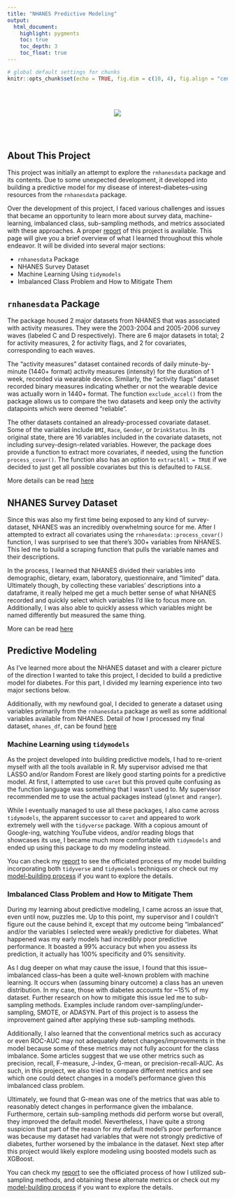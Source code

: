 ```yaml
---
title: "NHANES Predictive Modeling"
output: 
  html_document:
    highlight: pygments
    toc: true
    toc_depth: 3
    toc_float: true
---
```


<style>
  .title{
    display: none;
  }
</style>

```r

# global default settings for chunks
knitr::opts_chunk$set(echo = TRUE, fig.dim = c(10, 4), fig.align = "center", results = "asis")


```

<br></br>

<center><img src="img/nhanes_apple_color_tagline.png"></center>

<br></br>

## About This Project

This project was initially an attempt to explore the `rnhanesdata` package and its contents. Due to some unexpected development, it developed into building a predictive model for my disease of interest--diabetes--using resources from the `rnhanesdata` package. 

Over the development of this project, I faced various challenges and issues that became an opportunity to learn more about survey data, machine-learning, imbalanced class, sub-sampling methods, and metrics associated with these approaches. A proper [report](./report.html) of this project is available. This page will give you a brief overview of what I learned throughout this whole endeavor. It will be divided into several major sections:

* `rnhanesdata` Package
* NHANES Survey Dataset
* Machine Learning Using `tidymodels`
* Imbalanced Class Problem and How to Mitigate Them

## `rnhanesdata` Package

The package housed 2 major datasets from NHANES that was associated with activity measures. They were the 2003-2004 and 2005-2006 survey waves (labeled C and D respectively). There are 6 major datasets in total; 2 for activity measures, 2 for activity flags, and 2 for covariates, corresponding to each waves. 

The "activity measures" dataset contained records of daily minute-by-minute (1440+ format) activity measures (intensity) for the duration of 1 week, recorded via wearable device. Similarly, the "activity flags" dataset recorded binary measures indicating whether or not the wearable device was actually worn in 1440+ format. The function `exclude_accel()` from the package allows us to compare the two datasets and keep only the activity datapoints which were deemed "reliable". 

The other datasets contained an already-processed covariate dataset. Some of the variables include `BMI`, `Race`, `Gender`, or `DrinkStatus`. In its original state, there are 16 variables included in the covariate datasets, not including survey-design-related variables. However, the package does provide a function to extract more covariates, if needed, using the function `process_covar()`. The function also has an option to `extractAll = TRUE` if we decided to just get all possible covariates but this is defaulted to `FALSE`.

More details can be read [here](./rnhanesdata_explore.html)

## NHANES Survey Dataset

Since this was also my first time being exposed to any kind of survey-dataset, NHANES was an incredibly overwhelming source for me. After I attempted to extract all covariates using the `rnhanesdata::process_covar()` function, I was surprised to see that there's 300+ variables from NHANES. This led me to build a scraping function that pulls the variable names and their descriptions. 

In the process, I learned that NHANES divided their variables into demographic, dietary, exam, laboratory, questionnaire, and "limited" data. Ultimately though, by collecting these variables' descriptions into a dataframe, it really helped me get a much better sense of what NHANES recorded and quickly select which variables I'd like to focus more on. Additionally, I was also able to quickly assess which variables might be named differently but measured the same thing. 

More can be read [here](./codebook_data.html)

## Predictive Modeling

As I've learned more about the NHANES dataset and with a clearer picture of the direction I wanted to take this project, I decided to build a predictive model for diabetes. For this part, I divided my learning experience into two major sections below.

Additionally, with my newfound goal, I decided to generate a dataset using variables primarily from the `rnhanesdata` package as well as some additional variables available from NHANES. Detail of how I processed my final dataset, `nhanes_df`, can be found [here](./data_generation.html)

### Machine Learning using `tidymodels`

As the project developed into building predictive models, I had to re-orient myself with all the tools available in R. My supervisor advised me that LASSO and/or Random Forest are likely good starting points for a predictive model. At first, I attempted to use `caret` but this proved quite confusing as the function language was something that I wasn't used to. My supervisor recommended me to use the actual packages instead (`glmnet` and `ranger`). 

While I eventually managed to use all these packages, I also came across `tidymodels`, the apparent successor to `caret` and appeared to work extremely well with the `tidyverse` package. With a copious amount of Google-ing, watching YouTube videos, and/or reading blogs that showcases its use, I became much more comfortable with `tidymodels` and ended up using this package to do my modeling instead. 

You can check my [report](./report.html) to see the officiated process of my model building incorporating both `tidyverse` and `tidymodels` techniques or check out my [model-building process](./predictive_modeling.html) if you want to explore the details.

### Imbalanced Class Problem and How to Mitigate Them

During my learning about predictive modeling, I came across an issue that, even until now, puzzles me. Up to this point, my supervisor and I couldn't figure out the cause behind it, except that my outcome being "imbalanced" and/or the variables I selected were weakly predictive for diabetes. What happened was my early models had incredibly poor predictive performance. It boasted a 99% accuracy but when you assess its prediction, it actually has 100% specificity and 0% sensitivity. 

As I dug deeper on what may cause the issue, I found that this issue--imbalanced class--has been a quite well-known problem with machine learning. It occurs when (assuming binary outcome) a class has an uneven distribution. In my case, those with diabetes accounts for ~15% of my dataset. Further research on how to mitigate this issue led me to sub-sampling methods. Examples include random over-sampling/under-sampling, SMOTE, or ADASYN. Part of this project is to assess the improvement gained after applying these sub-sampling methods. 

Additionally, I also learned that the conventional metrics such as accuracy or even ROC-AUC may not adequately detect changes/improvements in the model because some of these metrics may not fully account for the class imbalance. Some articles suggest that we use other metrics such as precision, recall, F-measure, J-index, G-mean, or precision-recall-AUC. As such, in this project, we also tried to compare different metrics and see which one could detect changes in a model's performance given this imbalanced class problem. 

Ultimately, we found that G-mean was one of the metrics that was able to reasonably detect changes in performance given the imbalance. Furthermore, certain sub-sampling methods did perform worse but overall, they improved the default model. Nevertheless, I have quite a strong suspicion that part of the reason for my default model's poor performance was because my dataset had variables that were not strongly predictive of diabetes, further worsened by the imbalance in the dataset. Next step after this project would likely explore modeling using boosted models such as XGBoost. 

You can check my [report](./report.html) to see the officiated process of how I utilized sub-sampling methods, and obtaining these alternate metrics or check out my [model-building process](./predictive_modeling.html) if you want to explore the details.

